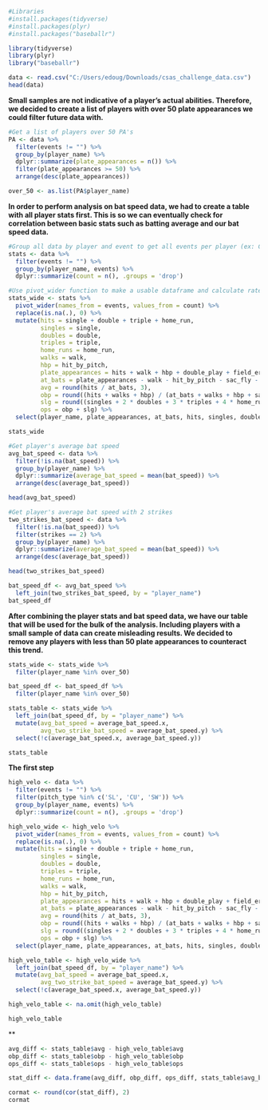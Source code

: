 ```{r}
#Libraries
#install.packages(tidyverse)
#install.packages(plyr)
#install.packages("baseballr")

library(tidyverse)
library(plyr)
library("baseballr")
```

```{r}
data <- read.csv("C:/Users/edoug/Downloads/csas_challenge_data.csv")
head(data)
```

**Small samples are not indicative of a player's actual abilities. Therefore, we decided to create a list of players with over 50 plate appearances we could filter future data with.**
```{r}
#Get a list of players over 50 PA's
PA <- data %>% 
  filter(events != "") %>%
  group_by(player_name) %>%
  dplyr::summarize(plate_appearances = n()) %>%
  filter(plate_appearances >= 50) %>%
  arrange(desc(plate_appearances))

over_50 <- as.list(PA$player_name)
```

**In order to perform analysis on bat speed data, we had to create a table with all player stats first. This is so we can eventually check for correlation between basic stats such as batting average and our bat speed data.**
```{r}
#Group all data by player and event to get all events per player (ex: CJ Abrams singles)
stats <- data %>%
  filter(events != "") %>%
  group_by(player_name, events) %>%
  dplyr::summarize(count = n(), .groups = 'drop')

#Use pivot_wider function to make a usable dataframe and calculate rate stats (ex: batting average)
stats_wide <- stats %>%
  pivot_wider(names_from = events, values_from = count) %>%
  replace(is.na(.), 0) %>%
  mutate(hits = single + double + triple + home_run, 
         singles = single, 
         doubles = double, 
         triples = triple, 
         home_runs = home_run,
         walks = walk,
         hbp = hit_by_pitch,
         plate_appearances = hits + walk + hbp + double_play + field_error + field_out + force_out + grounded_into_double_play + sac_fly + strikeout +  fielders_choice +   fielders_choice_out + catcher_interf + sac_bunt + triple_play + strikeout_double_play + sac_fly_double_play, 
         at_bats = plate_appearances - walk - hit_by_pitch - sac_fly - catcher_interf - sac_bunt - sac_fly - sac_fly_double_play,
         avg = round(hits / at_bats, 3),
         obp = round((hits + walks + hbp) / (at_bats + walks + hbp + sac_fly + sac_bunt), 3),
         slg = round((singles + 2 * doubles + 3 * triples + 4 * home_runs) / at_bats, 3),
         ops = obp + slg) %>%
  select(player_name, plate_appearances, at_bats, hits, singles, doubles, triples, home_runs, avg, obp, slg, ops)

stats_wide
```

```{r}
#Get player's average bat speed
avg_bat_speed <- data %>% 
  filter(!is.na(bat_speed)) %>%
  group_by(player_name) %>%
  dplyr::summarize(average_bat_speed = mean(bat_speed)) %>%
  arrange(desc(average_bat_speed))

head(avg_bat_speed)
```

```{r}
#Get player's average bat speed with 2 strikes
two_strikes_bat_speed <- data %>% 
  filter(!is.na(bat_speed)) %>%
  filter(strikes == 2) %>%
  group_by(player_name) %>%
  dplyr::summarize(average_bat_speed = mean(bat_speed)) %>%
  arrange(desc(average_bat_speed))

head(two_strikes_bat_speed)
```

```{r}
bat_speed_df <- avg_bat_speed %>% 
  left_join(two_strikes_bat_speed, by = "player_name")
bat_speed_df
```

**After combining the player stats and bat speed data, we have our table that will be used for the bulk of the analysis. Including players with a small sample of data can create misleading results. We decided to remove any players with less than 50 plate appearances to counteract this trend.**
```{r}
stats_wide <- stats_wide %>%
  filter(player_name %in% over_50)

bat_speed_df <- bat_speed_df %>%
  filter(player_name %in% over_50)

stats_table <- stats_wide %>%
  left_join(bat_speed_df, by = "player_name") %>%
  mutate(avg_bat_speed = average_bat_speed.x,
         avg_two_strike_bat_speed = average_bat_speed.y) %>%
  select(!c(average_bat_speed.x, average_bat_speed.y))

stats_table
```

**The first step**
```{r}
high_velo <- data %>%
  filter(events != "") %>%
  filter(pitch_type %in% c('SL', 'CU', 'SW')) %>%
  group_by(player_name, events) %>%
  dplyr::summarize(count = n(), .groups = 'drop')

high_velo_wide <- high_velo %>%
  pivot_wider(names_from = events, values_from = count) %>%
  replace(is.na(.), 0) %>%
  mutate(hits = single + double + triple + home_run, 
         singles = single, 
         doubles = double, 
         triples = triple, 
         home_runs = home_run,
         walks = walk,
         hbp = hit_by_pitch,
         plate_appearances = hits + walk + hbp + double_play + field_error + field_out + force_out + grounded_into_double_play + sac_fly + strikeout +  fielders_choice +   fielders_choice_out + catcher_interf + sac_bunt + + strikeout_double_play, 
         at_bats = plate_appearances - walk - hit_by_pitch - sac_fly - catcher_interf - sac_bunt - sac_fly,
         avg = round(hits / at_bats, 3),
         obp = round((hits + walks + hbp) / (at_bats + walks + hbp + sac_fly + sac_bunt), 3),
         slg = round((singles + 2 * doubles + 3 * triples + 4 * home_runs) / at_bats, 3),
         ops = obp + slg) %>%
  select(player_name, plate_appearances, at_bats, hits, singles, doubles, triples, home_runs, avg, obp, slg, ops)

high_velo_table <- high_velo_wide %>%
  left_join(bat_speed_df, by = "player_name") %>%
  mutate(avg_bat_speed = average_bat_speed.x,
         avg_two_strike_bat_speed = average_bat_speed.y) %>%
  select(!c(average_bat_speed.x, average_bat_speed.y))

high_velo_table <- na.omit(high_velo_table)

high_velo_table
```

**
```{r}
avg_diff <- stats_table$avg - high_velo_table$avg
obp_diff <- stats_table$obp - high_velo_table$obp
ops_diff <- stats_table$ops - high_velo_table$ops

stat_diff <- data.frame(avg_diff, obp_diff, ops_diff, stats_table$avg_bat_speed)

cormat <- round(cor(stat_diff), 2)
cormat
```


